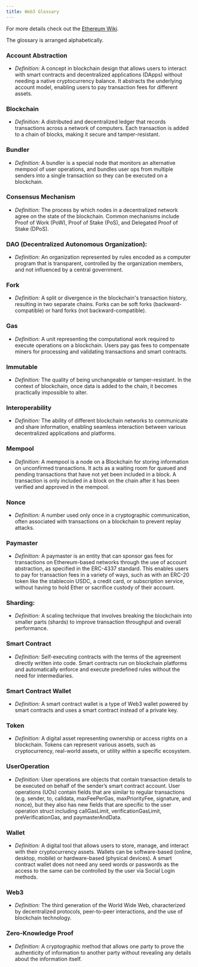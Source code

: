```yaml
---
title: Web3 Glossary
---
```


For more details check out the [Ethereum Wiki](https://ethereum.org/en/glossary/#ethereum-glossary).

The glossary is arranged alphabetically.

### Account Abstraction
   - *Definition:* A concept in blockchain design that allows users to interact with smart contracts and decentralized applications (DApps) without needing a native cryptocurrency balance. It abstracts the underlying account model, enabling users to pay transaction fees for different assets.

### Blockchain
   - *Definition:* A distributed and decentralized ledger that records transactions across a network of computers. Each transaction is added to a chain of blocks, making it secure and tamper-resistant.

### Bundler
   - *Definition:* A bundler is a special node that monitors an alternative mempool of user operations, and bundles user ops from multiple senders into a single transaction so they can be executed on a blockchain.

### Consensus Mechanism
   - *Definition:* The process by which nodes in a decentralized network agree on the state of the blockchain. Common mechanisms include Proof of Work (PoW), Proof of Stake (PoS), and Delegated Proof of Stake (DPoS).

### DAO (Decentralized Autonomous Organization):
   - *Definition:* An organization represented by rules encoded as a computer program that is transparent, controlled by the organization members, and not influenced by a central government.


### Fork
   - *Definition:* A split or divergence in the blockchain's transaction history, resulting in two separate chains. Forks can be soft forks (backward-compatible) or hard forks (not backward-compatible).

### Gas
   - *Definition:* A unit representing the computational work required to execute operations on a blockchain. Users pay gas fees to compensate miners for processing and validating transactions and smart contracts.

### Immutable
   - *Definition:* The quality of being unchangeable or tamper-resistant. In the context of blockchain, once data is added to the chain, it becomes practically impossible to alter.

### Interoperability
   - *Definition:* The ability of different blockchain networks to communicate and share information, enabling seamless interaction between various decentralized applications and platforms.

### Mempool
   - *Definition:* A mempool is a node on a Blockchain for storing information on unconfirmed transactions. It acts as a waiting room for queued and pending transactions that have not yet been included in a block. A transaction is only included in a block on the chain after it has been verified and approved in the mempool.

### Nonce
   - *Definition:* A number used only once in a cryptographic communication, often associated with transactions on a blockchain to prevent replay attacks.

### Paymaster
   - *Definition:* A paymaster is an entity that can sponsor gas fees for transactions on Ethereum-based networks through the use of account abstraction, as specified in the ERC-4337 standard. This enables users to pay for transaction fees in a variety of ways, such as with an ERC-20 token like the stablecoin USDC, a credit card, or subscription service, without having to hold Ether or sacrifice custody of their account.

### Sharding:
   - *Definition:* A scaling technique that involves breaking the blockchain into smaller parts (shards) to improve transaction throughput and overall performance.

### Smart Contract
   - *Definition:* Self-executing contracts with the terms of the agreement directly written into code. Smart contracts run on blockchain platforms and automatically enforce and execute predefined rules without the need for intermediaries.

### Smart Contract Wallet
   - *Definition:* A smart contract wallet is a type of Web3 wallet powered by smart contracts and uses a smart contract instead of a private key.

### Token
   - *Definition:* A digital asset representing ownership or access rights on a blockchain. Tokens can represent various assets, such as cryptocurrency, real-world assets, or utility within a specific ecosystem.

### UserOperation
   - *Definition:* User operations are objects that contain transaction details to be executed on behalf of the sender’s smart contract account. User operations (UOs) contain fields that are similar to regular transactions (e.g. sender, to, calldata, maxFeePerGas, maxPriorityFee, signature, and nonce), but they also has new fields that are specific to the user operation struct including callGasLimit, verificationGasLimit, preVerificationGas, and paymasterAndData.

### Wallet
   - *Definition:* A digital tool that allows users to store, manage, and interact with their cryptocurrency assets. Wallets can be software-based (online, desktop, mobile) or hardware-based (physical devices). A smart contract wallet does not need any seed words or passwords as the access to the same can be controlled by the user via Social Login methods.

### Web3
   - *Definition:* The third generation of the World Wide Web, characterized by decentralized protocols, peer-to-peer interactions, and the use of blockchain technology.

### Zero-Knowledge Proof
   - *Definition:* A cryptographic method that allows one party to prove the authenticity of information to another party without revealing any details about the information itself.

